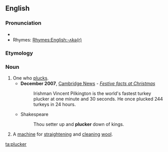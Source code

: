 ==English==

===Pronunciation===
* {{IPA|/ˈplʌkə(r)/|lang=en}}
* Rhymes: [[Rhymes:English:-ʌkə(r)]]

===Etymology===
{{suffix|pluck|er|lang=en}}

===Noun===
{{en-noun}}

# One who [[pluck]]s.
#* '''December 2007''', [[w:Cambridge News|Cambridge News]] - ''[http://www.cambridge-news.co.uk/cn_news_home/DisplayArticle.asp?ID=244120 Festive facts at Christmas]''
#*: Irishman Vincent Pilkington is the world's fastest turkey plucker at one minute and 30 seconds. He once plucked 244 turkeys in 24 hours.
#* Shakespeare
#*: Thou setter up and '''plucker''' down of kings.
# A [[machine]] for [[straighten]]ing and [[clean]]ing [[wool]].

[[ta:plucker]]